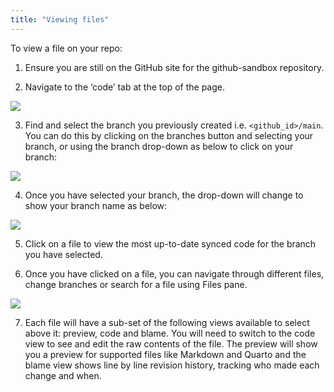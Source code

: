 ```yaml
---
title: "Viewing files"  
---
```


To view a file on your repo:

1. Ensure you are still on the GitHub site for the github-sandbox repository. 

2. Navigate to the 'code' tab at the top of the page.

![](images/repo_code_tab.png){fig-alt="Screenshot of the git-academy-sandbox repository on GitHub, highlighting the 'Code' tab."}

3. Find and select the branch you previously created i.e. `<github_id>/main`. You can do this by clicking on the branches button and selecting your branch, or using the branch drop-down as below to click on your branch: 


![](images/viewing_branches_drop_down.png){fig-alt="Screenshot of the git-academy-sandbox repository on GitHub, displaying the branches drop-down menu with 'main' selected."}

4. Once you have selected your branch, the drop-down will change to show your branch name as below: 

![](images/branch_highlighted.png){fig-alt="Screenshot of the git-academy-sandbox repository on GitHub, displaying the branches drop-down menu with 'lsnaathorst1/main' selected."}

5. Click on a file to view the most up-to-date synced code for the branch you have selected.

6. Once you have clicked on a file, you can navigate through different files, change branches or search for a file using Files pane.

![](images/files_pane.png){fig-alt="Screenshot of the git-academy-sandbox repository on GitHub, displaying the files pane as seen when viewing files in a branch."}

7. Each file will have a sub-set of the following views available to select above it: preview, code and blame. You will need to switch to the code view to see and edit the raw contents of the file. The preview will show you a preview for supported files like Markdown and Quarto and the blame view shows line by line revision history, tracking who made each change and when.
